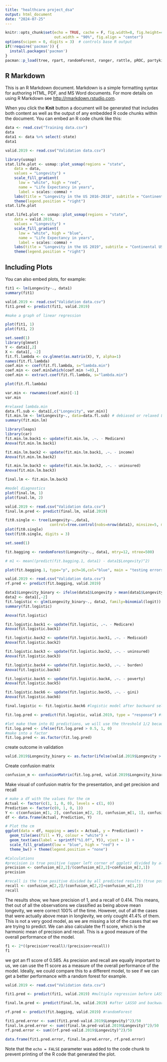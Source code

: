 ```yaml
---
title: "healthcare project_dsa"
output: html_document
date: "2024-07-25"
---
```


```r
knitr::opts_chunk$set(echo = TRUE, cache = F, fig.width=8, fig.height=4, 
                      out.width = "90%", fig.align = "center")
options(scipen = 0, digits = 3)  # controls base R output
if(!require('pacman')) {
  install.packages('pacman')
}
pacman::p_load(tree, rpart, randomForest, ranger, rattle, pROC, partykit, glmnet, lda, data.table, stargazer, gridExtra, ggrepe, ggplot2, dplyr, tidyverse, gridExtra, ggrepel, plotly, skimr, contrast, car, mapproj, skimr, usmap, coefplot)

```

## R Markdown

This is an R Markdown document. Markdown is a simple formatting syntax for authoring HTML, PDF, and MS Word documents. For more details on using R Markdown see <http://rmarkdown.rstudio.com>.

When you click the **Knit** button a document will be generated that includes both content as well as the output of any embedded R code chunks within the document. You can embed an R code chunk like this:

```r
data <- read.csv("Training data.csv")
data
data1 <- data %>% select(-state)
data1

valid.2019 <- read.csv("Validation data.csv")

```

```r

library(usmap)
stat.life.plot <- usmap::plot_usmap(regions = "state",                   
    data = data, 
    values = "Longevity") + 
    scale_fill_gradient(
      low = "white", high = "red", 
      name = "Life Expectancy in years", 
      label = scales::comma) + 
    labs(title = "Longevity in the US 2016-2018", subtitle = "Continental US States") +
    theme(legend.position = "right")
stat.life.plot

stat.life1.plot <- usmap::plot_usmap(regions = "state",                   
    data = valid.2019, 
    values = "Longevity") + 
    scale_fill_gradient(
      low = "white", high = "blue", 
      name = "Life Expectancy in years", 
      label = scales::comma) + 
    labs(title = "Longevity in the US 2019", subtitle = "Continental US States") +
    theme(legend.position = "right")

```


## Including Plots

You can also embed plots, for example:

```r

fit1 <- lm(Longevity~., data1)
summary(fit1)

valid.2019 <- read.csv("Validation data.csv")
fit1.pred <- predict(fit1, valid.2019)

#make a graph of linear regression

plot(fit1, 1)
plot(fit1, 2)

```

```r
set.seed(1)
library(glmnet)
Y <- data1[,2]
X <- data1[, -2]
fit.fl.lambda <- cv.glmnet(as.matrix(X), Y, alpha=1)
names(fit.fl.lambda)
coef.min <- coef(fit.fl.lambda, s="lambda.min")
coef.min <- coef.min[which(coef.min !=0),] 
coef.min <- extract.coef(fit.fl.lambda, s="lambda.min")

plot(fit.fl.lambda)

var.min <- rownames(coef.min)[-1]
var.min

#relaxed lambda.min
data.fl.sub <- data1[,c("Longevity", var.min)] 
fit.min.lm <- lm(Longevity~., data=data.fl.sub) # debiased or relaxed LASSO
summary(fit.min.lm)

```
```r

library(leaps)
library(car)
fit.min.lm.back1 <- update(fit.min.lm, .~. - Medicare)
Anova(fit.min.lm.back1)

fit.min.lm.back2 <- update(fit.min.lm.back1, .~. - income)
Anova(fit.min.lm.back2)

fit.min.lm.back3 <- update(fit.min.lm.back2, .~. - uninsured)
Anova(fit.min.lm.back3)

final.lm <- fit.min.lm.back3

#model diagnostics
plot(final.lm, 1)
plot(final.lm, 2)

valid.2019 <- read.csv("Validation data.csv")
final.lm.pred <- predict(final.lm, valid.2019)
```


```r
fit0.single <- tree(Longevity~.,data1, 
                    control=tree.control(nobs=nrow(data1), minsize=5, mindev=.008))
plot(fit0.single)
text(fit0.single, digits = 3)

```


```r
set.seed(1)

fit.bagging <- randomForest(Longevity~., data1, mtry=12, ntree=500)

# m1 <- mean((predict(fit.bagging.1, data1) - data1$Longevity)^2)

plot(fit.bagging.1, type="p", pch=16,col="blue", main = "testing errors" )

valid.2019 <- read.csv("Validation data.csv")
rf.pred <- predict(fit.bagging, valid.2019)
```

```r

data1$Longevity_binary <- ifelse(data1$Longevity > mean(data1$Longevity), 1, 0)
data2 <- data1[,-2]
fit.logistic <- glm(Longevity_binary~., data2, family=binomial(logit))
summary(fit.logistic)

Anova(fit.logistic)

```

```r

fit.logistic.back1 <- update(fit.logistic, .~. - Medicare)
Anova(fit.logistic.back1)

fit.logistic.back2 <- update(fit.logistic.back1, .~. - Medicaid)
Anova(fit.logistic.back2)

fit.logistic.back3 <- update(fit.logistic.back2, .~. - uninsured)
Anova(fit.logistic.back3)

fit.logistic.back4 <- update(fit.logistic.back3, .~. - burden)
Anova(fit.logistic.back4)

fit.logistic.back5 <- update(fit.logistic.back4, .~. - poverty)
Anova(fit.logistic.back5)

fit.logistic.back6 <- update(fit.logistic.back5, .~. - gini)
Anova(fit.logistic.back6)

final.logistic <- fit.logistic.back6 #logistic model after backward selection

```

```r
fit.log.pred <- predict(fit.logistic, valid.2019, type = "response") #forgot to add response as type

#let make them into 01 predictions, we will use the threshold 1/2 because there is no inherent difference between the costlyness of false positives and false negatives
fit.log.pred <- ifelse(fit.log.pred > 0.5, 1, 0)
#make into a factor
fit.log.pred <- as.factor(fit.log.pred)

```
create outcome in validation
```r
valid.2019$Longevity_binary <- as.factor(ifelse(valid.2019$Longevity > mean(valid.2019$Longevity), 1, 0))
```


Create confusion matrix

```r
confusion_m <- confusionMatrix(fit.log.pred, valid.2019$Longevity_binary)$table
```

Make visual of confusion matrix for the presentation, and get precision and recall
```r

# make a df with the values for the cm
Actual <- factor(c(1, 1, 0, 0), levels = c(1, 0))
Prediction <- factor(c(0, 1, 0, 1))
Y <- c(confusion_m[1, 2], confusion_m[2, 2], confusion_m[1, 1], confusion_m[2, 1])
df <- data.frame(Actual, Prediction, Y)

# Plot the cm
ggplot(data = df, mapping = aes(x = Actual, y = Prediction)) +
  geom_tile(aes(fill = Y), colour = "white") +
  geom_text(aes(label = sprintf("%1.0f", Y)), vjust = 1) +
  scale_fill_gradient(low = "blue", high = "red") +
  theme_bw() + theme(legend.position = "none")

#Calculations
#precision is true positive (upper left corner of ggplot) divided by all predicted positive (true positive + false positive(upper right corner))
precision <- confusion_m[2,2]/(confusion_m[2,2]+confusion_m[2,1])
precision

#recall is the true positive divided by all predicted results (true positive + false negative (lower left corner))
recall <- confusion_m[2,2]/(confusion_m[2,2]+confusion_m[1,2])
recall
```
The results show, we have precision of 1, and a recall of 0.414. This means, thet out of all the observations we classified as being above mean longevity, we were correct 100% of the time. However, out of all the cases that were actually above mean in longlevity, we only cought 41.4% of them. This is not a very good model, as we are missing a lot of the cases that we are trying to predict. We can also calculate the f1 score, which is the harmonic mean of precision and recall. This is a good measure of the overall performance of the model. 
```r
f1 <- 2*((precision*recall)/(precision+recall))
f1
```
we got an f1 score of 0.585. As precision and recall are equally important to us, we can use the f1 score as a measure of the overall performance of the model. Ideally, we could compare this to a different model, to see if we can get a better performance with a random forest for example. 





```r

valid.2019 <- read.csv("Validation data.csv")

fit1.pred <- predict(fit1, valid.2019) #multiple regression before LASSO and backward elimination

final.lm.pred <- predict(final.lm, valid.2019) #after LASSO and backward elimination

rf.pred <- predict(fit.bagging, valid.2019) #randomForest

fit1.pred.error <- sum((fit1.pred-valid.2019$Longevity)^2)/50
final.lm.pred.error <- sum((final.lm.pred-valid.2019$Longevity)^2)/50
rf.pred.error <- sum((rf.pred-valid.2019$Longevity)^2)/50

data.frame(fit1.pred.error, final.lm.pred.error, rf.pred.error)

```


Note that the `echo = FALSE` parameter was added to the code chunk to prevent printing of the R code that generated the plot.
